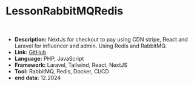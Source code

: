 # LessonRabbitMQRedis

<br />

- **Description:** NextJs for checkout to pay using CDN stripe, React and Laravel for influencer and admin. Using Redis and RabbitMQ.
- **Link:** [GitHub](https://github.com/olek1305/LessonRabbitMQRedis)
- **Language:** PHP, JavaScript
- **Framework:** Laravel, Tailwind, React, NextJS
- **Tool:** RabbitMQ, Redis, Docker, CI/CD
- **end data:** 12.2024